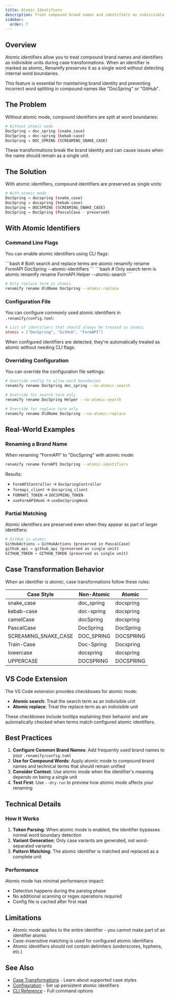 ```yaml
---
title: Atomic Identifiers
description: Treat compound brand names and identifiers as indivisible units during case transformations
sidebar:
  order: 7
---
```



## Overview

Atomic identifiers allow you to treat compound brand names and identifiers as indivisible units during case transformations. When an identifier is marked as atomic, Renamify preserves it as a single word without detecting internal word boundaries.

This feature is essential for maintaining brand identity and preventing incorrect word splitting in compound names like "DocSpring" or "GitHub".

## The Problem

Without atomic mode, compound identifiers are split at word boundaries:

```bash
# Without atomic mode
DocSpring → doc_spring (snake_case)
DocSpring → doc-spring (kebab-case)
DocSpring → DOC_SPRING (SCREAMING_SNAKE_CASE)
```

These transformations break the brand identity and can cause issues when the name should remain as a single unit.

## The Solution

With atomic identifiers, compound identifiers are preserved as single units:

```bash
# With atomic mode
DocSpring → docspring (snake_case)
DocSpring → docspring (kebab-case)
DocSpring → DOCSPRING (SCREAMING_SNAKE_CASE)
DocSpring → DocSpring (PascalCase - preserved)
```

## With Atomic Identifiers

### Command Line Flags

You can enable atomic identifiers using CLI flags:

<Tabs>
<TabItem label="Both atomic">
  ```bash
  # Both search and replace terms are atomic
  renamify rename FormAPI DocSpring --atomic-identifiers
  ```
</TabItem>
<TabItem label="Search only">
  ```bash
  # Only search term is atomic
  renamify rename FormAPI Helper --atomic-search
  ```
</TabItem>
<TabItem label="Replace only">

```bash
# Only replace term is atomic
renamify rename OldName DocSpring --atomic-replace
```

</TabItem>
</Tabs>

### Configuration File

You can configure commonly used atomic identifiers in `.renamify/config.toml`:

```toml
# List of identifiers that should always be treated as atomic
atomic = ["DocSpring", "GitHub", "FormAPI"]
```

When configured identifiers are detected, they're automatically treated as atomic without needing CLI flags.

### Overriding Configuration

You can override the configuration file settings:

```bash
# Override config to allow word boundaries
renamify rename DocSpring doc_spring --no-atomic-search

# Override for search term only
renamify rename DocSpring Helper --no-atomic-search

# Override for replace term only
renamify rename OldName DocSpring --no-atomic-replace
```

## Real-World Examples

### Renaming a Brand Name

When renaming "FormAPI" to "DocSpring" with atomic mode:

```bash
renamify rename FormAPI DocSpring --atomic-identifiers
```

Results:

- `FormAPIController` → `DocSpringController`
- `formapi_client` → `docspring_client`
- `FORMAPI_TOKEN` → `DOCSPRING_TOKEN`
- `useFormAPIHook` → `useDocSpringHook`

### Partial Matching

Atomic identifiers are preserved even when they appear as part of larger identifiers:

```bash
# GitHub is atomic
GitHubActions → GitHubActions (preserved in PascalCase)
github_api → github_api (preserved as single unit)
GITHUB_TOKEN → GITHUB_TOKEN (preserved as single unit)
```

## Case Transformation Behavior

When an identifier is atomic, case transformations follow these rules:

| Case Style           | Non-Atomic | Atomic    |
| -------------------- | ---------- | --------- |
| snake_case           | doc_spring | docspring |
| kebab-case           | doc-spring | docspring |
| camelCase            | docSpring  | docspring |
| PascalCase           | DocSpring  | DocSpring |
| SCREAMING_SNAKE_CASE | DOC_SPRING | DOCSPRING |
| Train-Case           | Doc-Spring | Docspring |
| lowercase            | docspring  | docspring |
| UPPERCASE            | DOCSPRING  | DOCSPRING |

## VS Code Extension

The VS Code extension provides checkboxes for atomic mode:

- **Atomic search**: Treat the search term as an indivisible unit
- **Atomic replace**: Treat the replace term as an indivisible unit

These checkboxes include tooltips explaining their behavior and are automatically checked when terms match configured atomic identifiers.

## Best Practices

1. **Configure Common Brand Names**: Add frequently used brand names to your `.renamify/config.toml`
2. **Use for Compound Words**: Apply atomic mode to compound brand names and technical terms that should remain unified
3. **Consider Context**: Use atomic mode when the identifier's meaning depends on being a single unit
4. **Test First**: Use `--dry-run` to preview how atomic mode affects your renaming

## Technical Details

### How It Works

1. **Token Parsing**: When atomic mode is enabled, the identifier bypasses normal word boundary detection
2. **Variant Generation**: Only case variants are generated, not word-separated variants
3. **Pattern Matching**: The atomic identifier is matched and replaced as a complete unit

### Performance

Atomic mode has minimal performance impact:

- Detection happens during the parsing phase
- No additional scanning or regex operations required
- Config file is cached after first read

## Limitations

- Atomic mode applies to the entire identifier - you cannot make part of an identifier atomic
- Case-insensitive matching is used for configured atomic identifiers
- Atomic identifiers should not contain delimiters (underscores, hyphens, etc.)

## See Also

- [Case Transformations](/features/case-transformations) - Learn about supported case styles
- [Configuration](/cli/configuration) - Set up persistent atomic identifiers
- [CLI Reference](/cli/commands/rename) - Full command options
